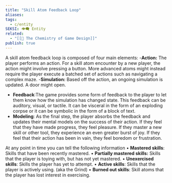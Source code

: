 ```yaml
---
title: "Skill Atom Feedback Loop"
aliases: 
tags:
  - c/entity
SEKSI: 👁️‍🗨️ Entity
related:
  - "[[📰 The Chemistry of Game Design]]"
publish: true
---
```


A skill atom feedback loop is composed of four main elements:
  -**Action:** The player performs an action. For a skill atom encounter by a new player, the action might involve pressing a button. More advanced atoms might instead require the player execute a batched set of actions such as navigating a complex maze.
  -**Simulation:** Based off the action, an ongoing simulation is updated. A door might open.
  - **Feedback**:The game provides some form of feedback to the player to let them know how the simulation has changed state. This feedback can be auditory, visual, or tactile. It can be visceral in the form of an exploding corpse or it can be symbolic in the form of a block of text.
  - **Modeling**: As the final step, the player absorbs the feedback and updates their mental models on the success of their action. If they feel that they have made progress, they feel pleasure. If they master a new skill or other tool, they experience an even greater burst of joy. If they feel that their action has been in vain, they feel boredom or frustration.

At any point in time you can tell the following information
  • **Mastered skills**: Skills that have been recently mastered.
  • **Partially mastered skills:** Skills that the player is toying with, but has not yet mastered.
  • **Unexercised skills**: Skills the player has yet to attempt.
  • **Active skills**: Skills that the player is actively using. (aka the Grind)
  • **Burned out skills**: Skill atoms that the player has lost interest in exercising.

